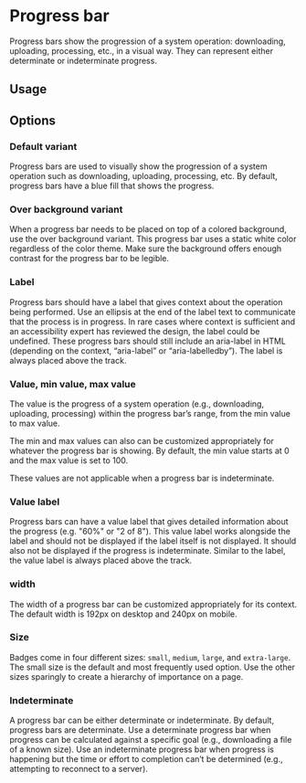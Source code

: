 
<Meta of={ProgressBarStories} />



# Progress bar

Progress bars show the progression of a system operation: downloading, uploading, processing, etc., in a visual way. They can represent either determinate or indeterminate progress.

## Usage

<Unstyled>
  <MainView />
</Unstyled>

## Options

### Default variant

Progress bars are used to visually show the progression of a system
operation such as downloading, uploading, processing, etc. By
default, progress bars have a blue fill that shows the progress.

<Unstyled>
  <DefaultVariantView />
</Unstyled>

### Over background variant

When a progress bar needs to be placed on top of a colored
background, use the over background variant. This progress bar uses
a static white color regardless of the color theme. Make sure the
background offers enough contrast for the progress bar to be legible.

<Unstyled>
  <OverBackgroundVariantView />
</Unstyled>

### Label

Progress bars should have a label that gives context about the
operation being performed. Use an ellipsis at the end of the label
text to communicate that the process is in progress. In rare cases
where context is sufficient and an accessibility expert has reviewed
the design, the label could be undefined. These progress bars should
still include an aria-label in HTML (depending on the context,
“aria-label” or “aria-labelledby”). The label is always placed above
the track.

<Unstyled>
  <LabelView />
</Unstyled>

### Value, min value, max value

The value is the progress of a system operation (e.g., downloading,
uploading, processing) within the progress bar’s range, from the min
value to max value.

The min and max values can also can be customized appropriately for
whatever the progress bar is showing. By default, the min value
starts at 0 and the max value is set to 100.

These values are not applicable when a progress bar is
indeterminate.

<Unstyled>
  <MinMaxValueView />
</Unstyled>

### Value label

Progress bars can have a value label that gives detailed information
about the progress (e.g. "60%" or "2 of 8"). This value label works
alongside the label and should not be displayed if the label itself
is not displayed. It should also not be displayed if the progress is
indeterminate. Similar to the label, the value label is always
placed above the track.

<Unstyled>
  <ValueView />
</Unstyled>

### width

The width of a progress bar can be customized appropriately for its context.
The default width is 192px on desktop and 240px on mobile.

<Unstyled>
  <WidthView />
</Unstyled>

### Size

Badges come in four different sizes: `small`, `medium`, `large`, and `extra-large`.
The small size is the default and most frequently used option.
Use the other sizes sparingly to create a hierarchy of importance on a page.

<Unstyled>
  <SizeView />
</Unstyled>

### Indeterminate

A progress bar can be either determinate or indeterminate. By
default, progress bars are determinate. Use a determinate progress
bar when progress can be calculated against a specific goal (e.g.,
downloading a file of a known size). Use an indeterminate progress
bar when progress is happening but the time or effort to completion
can’t be determined (e.g., attempting to reconnect to a server).

<Unstyled>
  <IndeterminateView />
</Unstyled>
